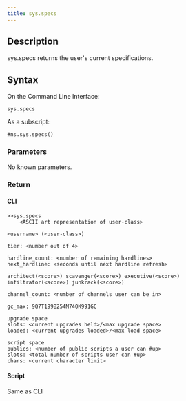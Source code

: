 ```yaml
---
title: sys.specs
---
```


## Description

sys.specs returns the user's current specifications.

## Syntax

On the Command Line Interface:

```
sys.specs
```

As a subscript:

```
#ns.sys.specs()
```

### Parameters

No known parameters.

### Return

#### CLI

```
>>sys.specs
    <ASCII art representation of user-class>

<username> (<user-class>)

tier: <number out of 4>

hardline_count: <number of remaining hardlines>
next_hardline: <seconds until next hardline refresh>

architect(<score>) scavenger(<score>) executive(<score>) infiltrator(<score>) junkrack(<score>)

channel_count: <number of channels user can be in>

gc_max: 9Q7T199B254M740K991GC

upgrade space
slots: <current upgrades held>/<max upgrade space>
loaded: <current upgrades loaded>/<max load space>

script space
publics: <number of public scripts a user can #up>
slots: <total number of scripts user can #up>
chars: <current character limit>
```

#### Script

Same as CLI
